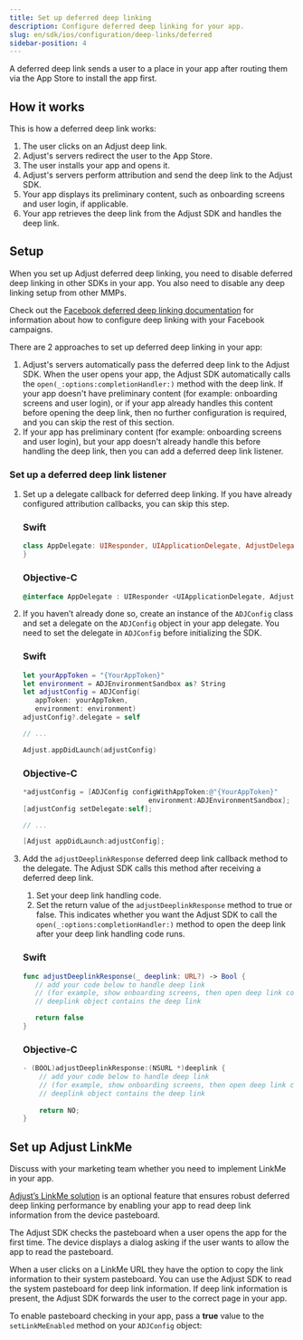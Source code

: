 ```yaml
---
title: Set up deferred deep linking
description: Configure deferred deep linking for your app.
slug: en/sdk/ios/configuration/deep-links/deferred
sidebar-position: 4
---
```



A deferred deep link sends a user to a place in your app after routing them via the App Store to install the app first.

## How it works

This is how a deferred deep link works:

1. The user clicks on an Adjust deep link.
2. Adjust's servers redirect the user to the App Store.
3. The user installs your app and opens it.
4. Adjust's servers perform attribution and send the deep link to the Adjust SDK.
5. Your app displays its preliminary content, such as onboarding screens and user login, if applicable.
6. Your app retrieves the deep link from the Adjust SDK and handles the deep link.

## Setup

<Callout type="important">

When you set up Adjust deferred deep linking, you need to disable deferred deep linking in other SDKs in your app. You also need to disable any deep linking setup from other MMPs.

</Callout>

<Callout type="seealso">

Check out the [Facebook deferred deep linking documentation](https://developers.facebook.com/docs/ios/deep-linking#deferred-deep-linking) for information about how to configure deep linking with your Facebook campaigns.

</Callout>

There are 2 approaches to set up deferred deep linking in your app:

1. Adjust's servers automatically pass the deferred deep link to the Adjust SDK. When the user opens your app, the Adjust SDK automatically calls the `open(_:options:completionHandler:)` method with the deep link. If your app doesn't have preliminary content (for example: onboarding screens and user login), or if your app already handles this content before opening the deep link, then no further configuration is required, and you can skip the rest of this section.
2. If your app has preliminary content (for example: onboarding screens and user login), but your app doesn't already handle this before handling the deep link, then you can add a deferred deep link listener.

### Set up a deferred deep link listener

1. Set up a delegate callback for deferred deep linking. If you have already configured attribution callbacks, you can skip this step.

   <Tabs>
   <Tab sync="swift">
   
   ### Swift

   ```swift title="AppDelegate.swift"
   class AppDelegate: UIResponder, UIApplicationDelegate, AdjustDelegate {
   }
   ```

   </Tab>
   <Tab sync="objc">

   ### Objective-C

   ```objective-c title="AppDelegate.h"
   @interface AppDelegate : UIResponder <UIApplicationDelegate, AdjustDelegate>
   ```

   </Tab>
   </Tabs>

2. If you haven’t already done so, create an instance of the `ADJConfig` class and set a delegate on the `ADJConfig` object in your app delegate. You need to set the delegate in `ADJConfig` before initializing the SDK.

   <Tabs>
   <Tab sync="swift">
   
   ### Swift

   ```swift
   let yourAppToken = "{YourAppToken}"
   let environment = ADJEnvironmentSandbox as? String
   let adjustConfig = ADJConfig(
      appToken: yourAppToken,
      environment: environment)
   adjustConfig?.delegate = self

   // ...

   Adjust.appDidLaunch(adjustConfig)
   ```

   </Tab>
   <Tab sync="objc">

   ### Objective-C

   ```objective-c
   *adjustConfig = [ADJConfig configWithAppToken:@"{YourAppToken}"
                                  environment:ADJEnvironmentSandbox];
   [adjustConfig setDelegate:self];

   // ...

   [Adjust appDidLaunch:adjustConfig];
   ```

   </Tab>
   </Tabs>

3. Add the `adjustDeeplinkResponse` deferred deep link callback method to the delegate. The Adjust SDK calls this method after receiving a deferred deep link.
   1. Set your deep link handling code.
   2. Set the return value of the `adjustDeeplinkResponse` method to true or false. This indicates whether you want the Adjust SDK to call the `open(_:options:completionHandler:)` method to open the deep link after your deep link handling code runs.

   <Tabs>
   <Tab sync="swift">
   
   ### Swift

   ```swift
   func adjustDeeplinkResponse(_ deeplink: URL?) -> Bool {
      // add your code below to handle deep link
      // (for example, show onboarding screens, then open deep link content)
      // deeplink object contains the deep link

      return false
   }
   ```

   </Tab>
   <Tab sync="objc">

   ### Objective-C

   ```objective-c
   - (BOOL)adjustDeeplinkResponse:(NSURL *)deeplink {
       // add your code below to handle deep link
       // (for example, show onboarding screens, then open deep link content)
       // deeplink object contains the deep link
       
       return NO;
   }
   ```

   </Tab>
   </Tabs>

## Set up Adjust LinkMe

<Callout type="note">

Discuss with your marketing team whether you need to implement LinkMe in your app.

</Callout>

[Adjust’s LinkMe solution](https://help.adjust.com/en/article/linkme) is an optional feature that ensures robust deferred deep linking performance by enabling your app to read deep link information from the device pasteboard.

<Callout type="important">

The Adjust SDK checks the pasteboard when a user opens the app for the first time. The device displays a dialog asking if the user wants to allow the app to read the pasteboard.

</Callout>

When a user clicks on a LinkMe URL they have the option to copy the link information to their system pasteboard. You can use the Adjust SDK to read the system pasteboard for deep link information. If deep link information is present, the Adjust SDK forwards the user to the correct page in your app.

To enable pasteboard checking in your app, pass a **true** value to the `setLinkMeEnabled` method on your `ADJConfig` object:

<SetLinkMeEnabled />
